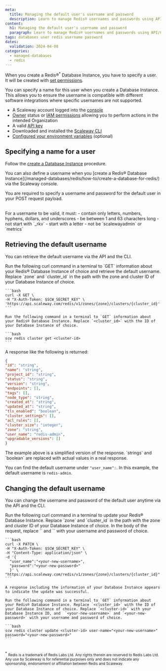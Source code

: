 ```yaml
---
meta:
  title: Managing the default user's username and password
  description: Learn to manage Redis® usernames and passwords using API/CLI.
content:
  h1: Managing the default user's username and password
  paragraph: Learn to manage Redis® usernames and passwords using API/CLI.
tags: databases user redis username password
dates:
  validation: 2024-04-08
categories:
  - managed-databases
  - redis
---
```


When you create a Redis®<sup>*</sup> Database Instance, you have to specify a user. It will be created with [set permissions](/managed-databases/redis/reference-content/default-user-permissions/).

You can specify a name for this user when you create a Database Instance. This allows you to ensure the username is compatible with different software integrations where specific usernames are not supported.

<Macro id="requirements" />

- A Scaleway account logged into the [console](https://console.scaleway.com)
- [Owner](/identity-and-access-management/iam/concepts/#owner) status or [IAM permissions](/identity-and-access-management/iam/concepts/#permission) allowing you to perform actions in the intended Organization
- A valid [API key](/identity-and-access-management/iam/how-to/create-api-keys/)
- Downloaded and installed the [Scaleway CLI](https://github.com/scaleway/scaleway-cli#scaleway-cli-v2)
- [Configured your environment variables](https://github.com/scaleway/scaleway-cli/blob/master/docs/commands/config.md) (optional)

## Specifying a name for a user

Follow the [create a Database Instance](https://www.scaleway.com/en/developers/api/managed-database-redis/#quickstart) procedure.

<Message type="tip">
You can also define a username when you [create a Redis® Database Instance](/managed-databases/redis/how-to/create-a-database-for-redis/) via the Scaleway console.
</Message>

You are required to specify a username and password for the default user in your POST request payload.

<Message type="important">
<br />
For a username to be valid, it must:
  - contain only letters, numbers, hyphens, dollars, and underscores
  - be between 1 and 63 characters long
  - not start with `_rkv`
  - start with a letter
  - not be `scalewayadmin` or `metrics`
</Message>

## Retrieving the default username

You can retrieve the default username via the API and the CLI.

<Tabs id="get database instance">
  <TabsTab label="API">
    Run the following curl command in a terminal to `GET` information about your Redis® Database Instance of choice and retrieve the default username. Replace `zone` and `cluster_id` in the path with the zone and cluster ID of your Database Instance of choice.

    ```bash
    curl -X GET \
    -H "X-Auth-Token: $SCW_SECRET_KEY" \
    'https://api.scaleway.com/redis/v1/zones/{zone}/clusters/{cluster_id}'
    ```
  </TabsTab>

  <TabsTab label="CLI">

    Run the following command in a terminal to `GET` information about your Redis® Database Instance. Replace `<cluster_id>` with the ID of your Database Instance of choice.

    ```bash
    scw redis cluster get <cluster-id>
    ```

  </TabsTab>
</Tabs>

A response like the following is returned:

```json
{
"id": "string",
"name": "string",
"project_id": "string",
"status": "string",
"version": "string",
"endpoints": [],
"tags": [],
"node_type": "string",
"created_at": "string",
"updated_at": "string",
"tls_enabled": "boolean",
"cluster_settings": [],
"acl_rules": [],
"cluster_size": "integer",
"zone": "string",
"user_name": "redis-admin",
"upgradable_versions": []
}
```

<Message type="important">
  The example above is a simplified version of the response. `strings` and `boolean` are replaced with actual values in a real response.
</Message>

You can find the default username under `"user_name":`. In this example, the default username is `redis-admin`.

## Changing the default username

You can change the username and password of the default user anytime via the API and the CLI.

<Tabs id="get database instance">
  <TabsTab label="API">
    Run the following curl command in a terminal to update your Redis® Database Instance. Replace `zone` and `cluster_id` in the path with the zone and cluster ID of your Database Instance of choice. In the body of the request, replace `<your-new-username>` and `<your-new-password>` with your username and password of choice.

    ```bash
    curl -X PATCH \
    -H "X-Auth-Token: $SCW_SECRET_KEY" \
    -H "Content-Type: application/json" \
    -d '{
      "user_name":"<your-new-username>",
      "password":"<your-new-password>"
      }' \
    "https://api.scaleway.com/redis/v1/zones/{zone}/clusters/{cluster_id}"
    ```

    A response including the information of your Database Instance appears to indicate the update was successful.
  </TabsTab>

  <TabsTab label="CLI">

    Run the following command in a terminal to `GET` information about your Redis® Database Instance. Replace `<cluster_id>` with the ID of your Database Instance of choice. Replace `<cluster-id>` with your Database Instance ID, and  `<your-new-username>` and `<your-new-password>` with your username and password of choice.

    ```bash
    scw redis cluster update <cluster-id> user-name="<your-new-username>" password="<your-new-password>"
    ```

  </TabsTab>
</Tabs>

<br/>
<sup>*</sup> <small>Redis is a trademark of Redis Labs Ltd. Any rights therein are reserved to Redis Labs Ltd. Any use by Scaleway is for referential purposes only and does not indicate any sponsorship, endorsement or affiliation between Redis and Scaleway. </small>